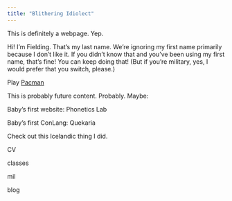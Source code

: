 ```yaml
---
title: "Blithering Idiolect"
---
```


::: text-center
This is definitely a webpage. Yep.
:::

Hi! I'm Fielding. That's my last name. We're ignoring my first name primarily because I don't like it. If you didn't know that and you've been using my first name, that's fine! You can keep doing that! (But if you're military, yes, I would prefer that you switch, please.)

Play [Pacman](pacman.Rhtml)

This is probably future content. Probably. Maybe:

Baby's first website: Phonetics Lab

Baby's first ConLang: Quekaria

Check out this Icelandic thing I did.

CV

classes

mil

blog
